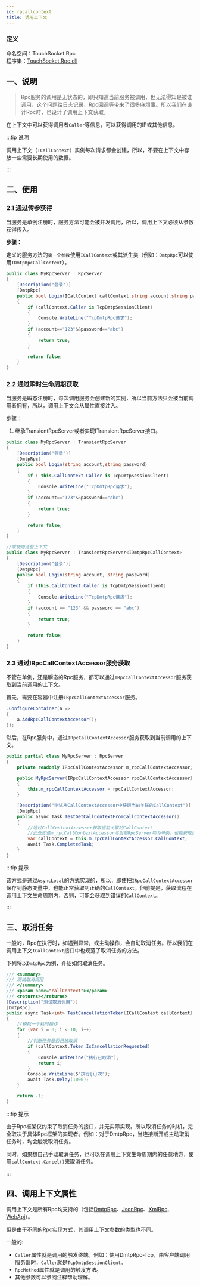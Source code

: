 ```yaml
---
id: rpcallcontext
title: 调用上下文
---
```


### 定义

命名空间：TouchSocket.Rpc <br/>
程序集：[TouchSocket.Rpc.dll](https://www.nuget.org/packages/TouchSocket.Rpc)


## 一、说明

> Rpc服务的调用是无状态的，即只知道当前服务被调用，但无法得知是被谁调用，这个问题给日志记录、Rpc回调等带来了很多麻烦事。所以我们在设计Rpc时，也设计了调用上下文获取。

在上下文中可以获得调用者`Caller`等信息，可以获得调用的IP或其他信息。

:::tip 说明

调用上下文（`ICallContext`）实例每次请求都会创建，所以，不要在上下文中存放一些需要长期使用的数据。

:::  


## 二、使用

### 2.1 通过传参获得

当服务是单例注册时，服务方法可能会被并发调用，所以，调用上下文必须从参数获得传入。

**步骤：**

定义的服务方法的`第一个参数`使用`ICallContext`或其派生类（例如：`DmtpRpc`可以使用`IDmtpRpcCallContext`）。

```csharp showLineNumbers
public class MyRpcServer : RpcServer
{
    [Description("登录")]
    [DmtpRpc]
    public bool Login(ICallContext callContext,string account,string password)
    {
        if (callContext.Caller is TcpDmtpSessionClient)
        {
            Console.WriteLine("TcpDmtpRpc请求");
        }
        if (account=="123"&&password=="abc")
        {
            return true;
        }

        return false;
    }
}
```

### 2.2 通过瞬时生命周期获取

当服务是瞬态注册时，每次调用服务会创建新的实例，所以当前方法只会被当前调用者拥有，所以，调用上下文会从属性直接注入。

步骤：

1. 继承TransientRpcServer或者实现ITransientRpcServer接口。

```csharp showLineNumbers
public class MyRpcServer : TransientRpcServer
{
    [Description("登录")]
    [DmtpRpc]
    public bool Login(string account,string password)
    {
        if ( this.CallContext.Caller is TcpDmtpSessionClient)
        {
            Console.WriteLine("TcpDmtpRpc请求");
        }
        if (account=="123"&&password=="abc")
        {
            return true;
        }

        return false;
    }
}

//或使用泛型上下文
public class MyRpcServer : TransientRpcServer<IDmtpRpcCallContext>
{
    [Description("登录")]
    [DmtpRpc]
    public bool Login(string account, string password)
    {
        if (this.CallContext.Caller is TcpDmtpSessionClient)
        {
            Console.WriteLine("TcpDmtpRpc请求");
        }
        if (account == "123" && password == "abc")
        {
            return true;
        }

        return false;
    }
}
```

### 2.3 通过IRpcCallContextAccessor服务获取

不管在单例，还是瞬态的Rpc服务，都可以通过`IRpcCallContextAccessor`服务获取到当前调用的上下文。

首先，需要在容器中注册`IRpcCallContextAccessor`服务。

```csharp {3} showLineNumbers
.ConfigureContainer(a =>
{
    a.AddRpcCallContextAccessor();
});
```

然后，在Rpc服务中，通过`IRpcCallContextAccessor`服务获取到当前调用的上下文。

```csharp {5,7,16} showLineNumbers
public partial class MyRpcServer : RpcServer
{
    private readonly IRpcCallContextAccessor m_rpcCallContextAccessor;

    public MyRpcServer(IRpcCallContextAccessor rpcCallContextAccessor)
    {
        this.m_rpcCallContextAccessor = rpcCallContextAccessor;
    }

    [Description("测试从CallContextAccessor中获取当前关联的CallContext")]
    [DmtpRpc]
    public async Task TestGetCallContextFromCallContextAccessor()
    {
        //通过CallContextAccessor获取当前关联的CallContext
        //此处即使m_rpcCallContextAccessor与当前RpcServer均为单例，也能获取到正确的CallContext
        var callContext = this.m_rpcCallContextAccessor.CallContext;
        await Task.CompletedTask;
    }
}
```

:::tip 提示

该方式是通过`AsyncLocal`的方式实现的，所以，即使把`IRpcCallContextAccessor`保存到静态变量中，也能正常获取到正确的`CallContext`。但前提是，获取流程在调用上下文生命周期内，否则，可能会获取到错误的`CallContext`。

:::  

## 三、取消任务

一般的，Rpc在执行时，如遇到异常，或主动操作，会自动取消任务。所以我们在调用上下文`ICallContext`接口中也规范了取消任务的方法。

下列将以`DmtpRpc`为例，介绍如何取消任务。

```csharp showLineNumbers
/// <summary>
/// 测试取消调用
/// </summary>
/// <param name="callContext"></param>
/// <returns></returns>
[Description("测试取消调用")]
[DmtpRpc]
public async Task<int> TestCancellationToken(ICallContext callContext)
{
    //模拟一个耗时操作
    for (var i = 0; i < 10; i++)
    {
        //判断任务是否已被取消
        if (callContext.Token.IsCancellationRequested)
        {
            Console.WriteLine("执行已取消");
            return i;
        }
        Console.WriteLine($"执行{i}次");
        await Task.Delay(1000);
    }

    return -1;
}
```

:::tip 提示

由于Rpc框架仅约束了取消任务的接口，并无实际实现。所以取消任务的时机，完全取决于具体Rpc框架的实现者。例如：对于DmtpRpc，当连接断开或主动取消任务时，均会触发取消任务。

同时，如果想自己手动取消任务，也可以在调用上下文生命周期内的任意地方，使用`callContext.Cancel()`来取消任务。

:::  

## 四、调用上下文属性

调用上下文是所有Rpc均支持的（包括[DmtpRpc](./dmtprpc.mdx)、[JsonRpc](./jsonrpc.mdx)、[XmlRpc](./xmlrpc.mdx)、[WebApi](./webapi.mdx)）。

但是由于不同的Rpc实现方式，其调用上下文参数的类型也不同。

一般的:

- `Caller`属性就是调用的触发终端。例如：使用DmtpRpc-Tcp，由客户端调用服务器时，`Caller`就是`TcpDmtpSessionClient`。
- `RpcMethod`属性就是调用的触发方法。
- 其他参数可以参阅注释帮助理解。

